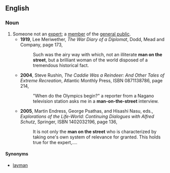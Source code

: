 ==English==
===Noun===
{{en-noun|men on the street|sg=[[man]] [[on]] [[the]] [[street]]}}
#Someone not an [[expert]]; a [[member]] of the [[general public]].
#*'''1919''', Lee Meriwether, ''The War Diary of a Diplomat'', Dodd, Mead and Company, page 173,
#*:Such was the airy way with which, not an illiterate '''man on the street''', but a brilliant woman of the world disposed of a tremendous historical fact.
#*'''2004''', Steve Rushin, ''The Caddie Was a Reindeer: And Other Tales of Extreme Recreation'', Atlantic Monthly Press, ISBN 0871138786, page 214,
#*:"When do the Olympics begin?" a reporter from a Nagano television station asks me in a '''man-on-the-street''' interview.
#*'''2005''', Martin Endress, George Psathas, and Hisashi Nasu, eds., ''Explorations of the Life-World: Continuing Dialogues with Alfred Schutz'', Springer, ISBN 1402032196, page 136,
#*:It is not only the '''man on the street''' who is characterized by taking one's own system of relevance for granted. This holds true for the expert,....
====Synonyms====
*[[layman]]